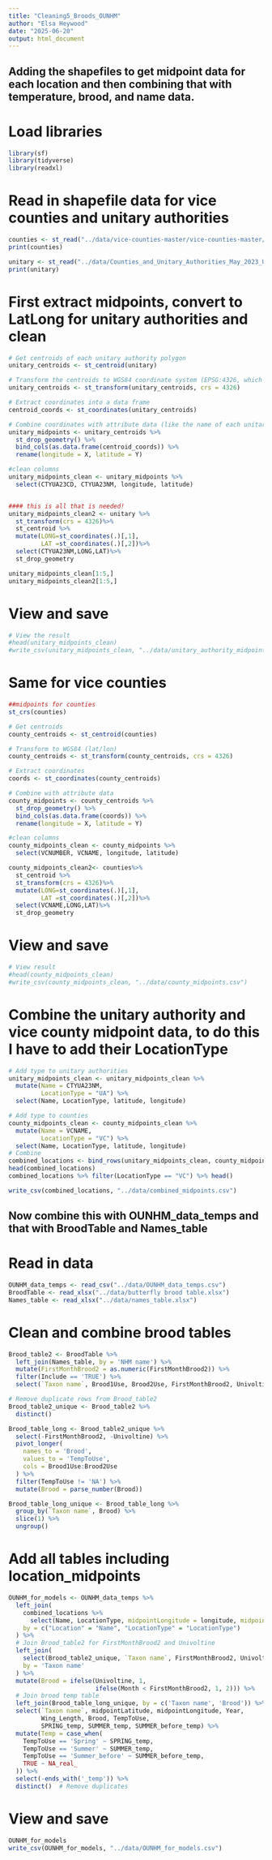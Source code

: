 ```yaml
---
title: "Cleaning5_Broods_OUNHM"
author: "Elsa Heywood"
date: "2025-06-20"
output: html_document
---
```

## Adding the shapefiles to get midpoint data for each location and then combining that with temperature, brood, and name data.
# Load libraries
```r
library(sf)
library(tidyverse)
library(readxl)
```

# Read in shapefile data for vice counties and unitary authorities
```r
counties <- st_read("../data/vice-counties-master/vice-counties-master/12-mile/County_12mile_region.shp")
print(counties)

unitary <- st_read("../data/Counties_and_Unitary_Authorities_May_2023_UK_BGC_9070630924157476989/CTYUA_MAY_2023_UK_BGC.shp")
print(unitary)
```

# First extract midpoints, convert to LatLong for unitary authorities and clean
```r
# Get centroids of each unitary authority polygon
unitary_centroids <- st_centroid(unitary)

# Transform the centroids to WGS84 coordinate system (EPSG:4326, which is lat/lon)
unitary_centroids <- st_transform(unitary_centroids, crs = 4326)

# Extract coordinates into a data frame
centroid_coords <- st_coordinates(unitary_centroids)

# Combine coordinates with attribute data (like the name of each unitary authority)
unitary_midpoints <- unitary_centroids %>%
  st_drop_geometry() %>%
  bind_cols(as.data.frame(centroid_coords)) %>%
  rename(longitude = X, latitude = Y)

#clean columns
unitary_midpoints_clean <- unitary_midpoints %>%
  select(CTYUA23CD, CTYUA23NM, longitude, latitude)


#### this is all that is needed! 
unitary_midpoints_clean2 <- unitary %>%
  st_transform(crs = 4326)%>%
  st_centroid %>%
  mutate(LONG=st_coordinates(.)[,1],
         LAT =st_coordinates(.)[,2])%>%
  select(CTYUA23NM,LONG,LAT)%>%
  st_drop_geometry

unitary_midpoints_clean[1:5,]
unitary_midpoints_clean2[1:5,]

```

# View and save
```r
# View the result
#head(unitary_midpoints_clean)
#write_csv(unitary_midpoints_clean, "../data/unitary_authority_midpoints.csv")

```

# Same for vice counties
```r
##midpoints for counties
st_crs(counties)

# Get centroids
county_centroids <- st_centroid(counties)

# Transform to WGS84 (lat/lon)
county_centroids <- st_transform(county_centroids, crs = 4326)

# Extract coordinates
coords <- st_coordinates(county_centroids)

# Combine with attribute data
county_midpoints <- county_centroids %>%
  st_drop_geometry() %>%
  bind_cols(as.data.frame(coords)) %>%
  rename(longitude = X, latitude = Y)

#clean columns
county_midpoints_clean <- county_midpoints %>%
  select(VCNUMBER, VCNAME, longitude, latitude)

county_midpoints_clean2<- counties%>%
  st_centroid %>% 
  st_transform(crs = 4326)%>%
  mutate(LONG=st_coordinates(.)[,1],
         LAT =st_coordinates(.)[,2])%>%
  select(VCNAME,LONG,LAT)%>%
  st_drop_geometry
```

# View and save 
```r
# View result
#head(county_midpoints_clean)
#write_csv(county_midpoints_clean, "../data/county_midpoints.csv")

```

# Combine the unitary authority and vice county midpoint data, to do this I have to add their LocationType
```r
# Add type to unitary authorities
unitary_midpoints_clean <- unitary_midpoints_clean %>%
  mutate(Name = CTYUA23NM,
         LocationType = "UA") %>%
  select(Name, LocationType, latitude, longitude)

# Add type to counties
county_midpoints_clean <- county_midpoints_clean %>%
  mutate(Name = VCNAME,
         LocationType = "VC") %>%
  select(Name, LocationType, latitude, longitude)
# Combine
combined_locations <- bind_rows(unitary_midpoints_clean, county_midpoints_clean)
head(combined_locations)
combined_locations %>% filter(LocationType == "VC") %>% head()

write_csv(combined_locations, "../data/combined_midpoints.csv")
```

## Now combine this with OUNHM_data_temps and that with BroodTable and Names_table
# Read in data
```r
OUNHM_data_temps <- read_csv("../data/OUNHM_data_temps.csv")
BroodTable <- read_xlsx("../data/butterfly brood table.xlsx")
Names_table <- read_xlsx("../data/names_table.xlsx")

```

# Clean and combine brood tables
```r
Brood_table2 <- BroodTable %>%
  left_join(Names_table, by = 'NHM name') %>%
  mutate(FirstMonthBrood2 = as.numeric(FirstMonthBrood2)) %>%
  filter(Include == 'TRUE') %>%
  select(`Taxon name`, Brood1Use, Brood2Use, FirstMonthBrood2, Univoltine)

# Remove duplicate rows from Brood_table2
Brood_table2_unique <- Brood_table2 %>%
  distinct()

Brood_table_long <- Brood_table2_unique %>%
  select(-FirstMonthBrood2, -Univoltine) %>%
  pivot_longer(
    names_to = 'Brood',
    values_to = 'TempToUse',
    cols = Brood1Use:Brood2Use
  ) %>%
  filter(TempToUse != 'NA') %>%
  mutate(Brood = parse_number(Brood))

Brood_table_long_unique <- Brood_table_long %>%
  group_by(`Taxon name`, Brood) %>%
  slice(1) %>%
  ungroup()
```

# Add all tables including location_midpoints
```r
OUNHM_for_models <- OUNHM_data_temps %>%
  left_join(
    combined_locations %>%
      select(Name, LocationType, midpointLongitude = longitude, midpointLatitude = latitude),
    by = c("Location" = "Name", "LocationType" = "LocationType")
  ) %>%
  # Join Brood_table2 for FirstMonthBrood2 and Univoltine
  left_join(
    select(Brood_table2_unique, `Taxon name`, FirstMonthBrood2, Univoltine),
    by = 'Taxon name'
  ) %>%
  mutate(Brood = ifelse(Univoltine, 1,
                        ifelse(Month < FirstMonthBrood2, 1, 2))) %>%
  # Join brood temp table
  left_join(Brood_table_long_unique, by = c('Taxon name', 'Brood')) %>%
  select(`Taxon name`, midpointLatitude, midpointLongitude, Year,
         Wing_Length, Brood, TempToUse,
         SPRING_temp, SUMMER_temp, SUMMER_before_temp) %>%
  mutate(Temp = case_when(
    TempToUse == 'Spring' ~ SPRING_temp,
    TempToUse == 'Summer' ~ SUMMER_temp,
    TempToUse == 'Summer_before' ~ SUMMER_before_temp,
    TRUE ~ NA_real_
  )) %>%
  select(-ends_with('_temp')) %>%
  distinct()  # Remove duplicates
```

# View and save
```r
OUNHM_for_models
write_csv(OUNHM_for_models, "../data/OUNHM_for_models.csv")
```

